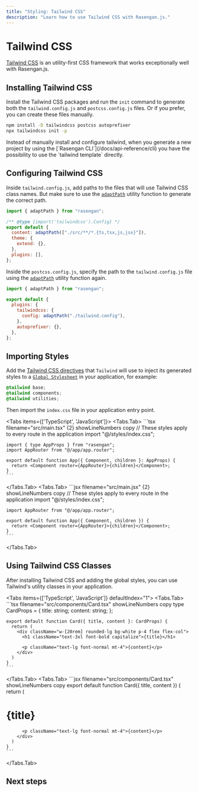 ```yaml
---
title: "Styling: Tailwind CSS"
description: "Learn how to use Tailwind CSS with Rasengan.js."
---
```



# Tailwind CSS

[Tailwind CSS](https://tailwindcss.com) is an utility-first CSS framework that works exceptionally well with Rasengan.js.

## Installing Tailwind CSS

Install the Tailwind CSS packages and run the `init` command to generate both the `tailwind.config.js` and `postcss.config.js` files.
Or if you prefer, you can create these files manually.

```bash filename="Terminal" showLineNumbers copy
npm install -D tailwindcss postcss autoprefixer
npx tailwindcss init -p
```

<AlertBox>
  Instead of manually install and configure tailwind, when you generate a new
  project by using the [`Rasengan CLI`](/docs/api-reference/cli) you have the
  possibility to use the `tailwind template` directly.
</AlertBox>

## Configuring Tailwind CSS

Inside `tailwind.config.js`, add paths to the files that will use Tailwind CSS class names. But make sure to use the [`adaptPath`](/docs/api-reference/functions/adapt-path) utility function to generate the correct path.

```javascript filename="tailwind.config.js" showLineNumbers copy
import { adaptPath } from "rasengan";

/** @type {import('tailwindcss').Config} */
export default {
  content: adaptPath(["./src/**/*.{ts,tsx,js,jsx}"]),
  theme: {
    extend: {},
  },
  plugins: [],
};
```

Inside the `postcss.config.js`, specify the path to the `tailwind.config.js` file using the [`adaptPath`](/docs/api-reference/functions/adapt-path) utility function again.

```javascript filename="postcss.config.js" showLineNumbers copy
import { adaptPath } from "rasengan";

export default {
  plugins: {
    tailwindcss: {
      config: adaptPath("./tailwind.config"),
    },
    autoprefixer: {},
  },
};
```

## Importing Styles

Add the [Tailwind CSS directives](https://tailwindcss.com/docs/functions-and-directives#directives) that `Tailwind` will use to inject its generated styles to a [`Global Stylesheet`](/docs/core/styling/css-module#index-css) in your application, for example:

```css filename="styles/index.css" showLineNumbers copy
@tailwind base;
@tailwind components;
@tailwind utilities;
```

Then import the `index.css` file in your application entry point.

<Tabs items={['TypeScript', 'JavaScript']}>
  <Tabs.Tab>
    ```tsx filename="src/main.tsx" {2} showLineNumbers copy
    // These styles apply to every route in the application
    import "@/styles/index.css";

    import { type AppProps } from "rasengan";
    import AppRouter from "@/app/app.router";

    export default function App({ Component, children }: AppProps) {
      return <Component router={AppRouter}>{children}</Component>;
    }
    ```

  </Tabs.Tab>
  <Tabs.Tab>
    ```jsx filename="src/main.jsx" {2} showLineNumbers copy
    // These styles apply to every route in the application
    import "@/styles/index.css";

    import AppRouter from "@/app/app.router";

    export default function App({ Component, children }) {
      return <Component router={AppRouter}>{children}</Component>;
    }
    ```

  </Tabs.Tab>
</Tabs>

## Using Tailwind CSS Classes

After installing Tailwind CSS and adding the global styles, you can use Tailwind's utility classes in your application.

<Tabs items={['TypeScript', 'JavaScript']} defaultIndex="1">
  <Tabs.Tab>
    ```tsx filename="src/components/Card.tsx" showLineNumbers copy
    type CardProps = {
      title: string;
      content: string;
    };

    export default function Card({ title, content }: CardProps) {
      return (
        <div className="w-[20rem] rounded-lg bg-white p-4 flex flex-col">
          <h1 className="text-3xl font-bold capitalize">{title}</h1>

          <p className="text-lg font-normal mt-4">{content}</p>
        </div>
      )
    }
    ```

  </Tabs.Tab>
  <Tabs.Tab>
    ```jsx filename="src/components/Card.tsx" showLineNumbers copy
    export default function Card({ title, content }) {
      return (
        <div className="w-[20rem] rounded-lg bg-white p-4 flex flex-col">
          <h1 className="text-3xl font-bold capitalize">{title}</h1>

          <p className="text-lg font-normal mt-4">{content}</p>
        </div>
      )
    }
    ```

  </Tabs.Tab>
</Tabs>

## Next steps

<Container>
  <NextStepCard
    text="CSS Preprocessors"
    link="/docs/core/styling/preprocessors"
  />
</Container>
